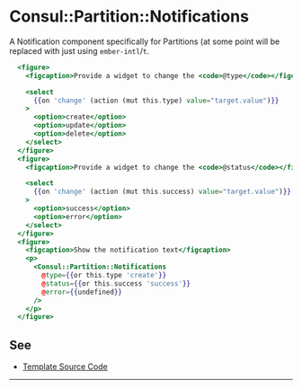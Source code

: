 # Consul::Partition::Notifications

A Notification component specifically for Partitions (at some point will be replaced with just using `ember-intl`/`t`.

```hbs preview-template
  <figure>
    <figcaption>Provide a widget to change the <code>@type</code></figcaption>

    <select
      {{on 'change' (action (mut this.type) value="target.value")}}
    >
      <option>create</option>
      <option>update</option>
      <option>delete</option>
    </select>
  </figure>
  <figure>
    <figcaption>Provide a widget to change the <code>@status</code></figcaption>

    <select
      {{on 'change' (action (mut this.success) value="target.value")}}
    >
      <option>success</option>
      <option>error</option>
    </select>
  </figure>
  <figure>
    <figcaption>Show the notification text</figcaption>
    <p>
      <Consul::Partition::Notifications
        @type={{or this.type 'create'}}
        @status={{or this.success 'success'}}
        @error={{undefined}}
      />
    </p>
  </figure>

```



## See

- [Template Source Code](./index.hbs)

---
